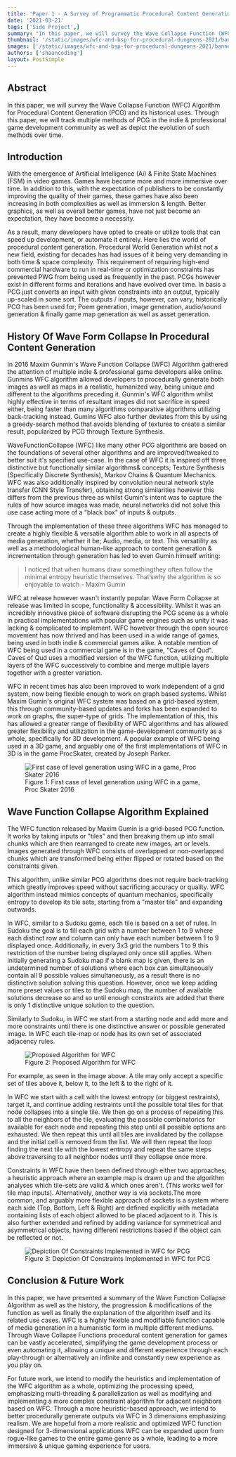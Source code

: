 ```yaml
---
title: 'Paper 1 - A Survey of Programmatic Procedural Content Generation Using Wave Collapse Functions for Game Development'
date: '2021-03-21'
tags: ['Side Project',]
summary: "In this paper, we will survey the Wave Collapse Function (WFC) Algorithm for Procedural Content Generation (PCG) and its historical uses. Through this paper, we will track multiple methods of PCG in the indie & professional game development community as well as depict the evolution of such methods over time."
thumbnail: '/static/images/wfc-and-bsp-for-procedural-dungeons-2021/banner.png'
images: ['/static/images/wfc-and-bsp-for-procedural-dungeons-2021/banner.png']
authors: ['shaancoding']
layout: PostSimple
---
```


## Abstract 

In this paper, we will survey the Wave Collapse Function (WFC) Algorithm for Procedural Content Generation (PCG) and its historical uses. Through this paper, we will track multiple methods of PCG in the indie & professional game development community as well as depict the evolution of such methods over time.

## Introduction

With the emergence of Artificial Intelligence (Ai) & Finite State Machines (FSM) in video games. Games have become more and more immersive over time. In addition to this, with the expectation of publishers to be constantly improving the quality of their games, these games have also been increasing in both complexities as well as immersion & length. Better graphics, as well as overall better games, have not just become an expectation, they have become a necessity.

As a result, many developers have opted to create or utilize tools that can speed up development, or automate it entirely. Here lies the world of procedural content generation. Procedural World Generation whilst not a new field, existing for decades has had issues of it being very demanding in both time & space complexity. This requirement of requiring high-end commercial hardware to run in real-time or optimization constraints has prevented PWG from being used as frequently in the past. PCGs however exist in different forms and iterations and have evolved over time. In basis a PCG just converts an input with given constraints into an output, typically up-scaled in some sort. The outputs / inputs, however, can vary, historically PCG has been used for; Poem generation, image generation, audio/sound generation & finally game map generation as well as asset generation.

## History Of Wave Form Collapse In Procedural Content Generation

In 2016 Maxim Gunmin's Wave Function Collapse (WFC) Algorithm gathered the attention of multiple indie & professional game developers alike online. Gunmins WFC algorithm allowed developers to procedurally generate both images as well as maps in a realistic, humanized way, being unique and different to the algorithms preceding it. Gunmin's WFC algorithm whilst highly effective in terms of resultant images did not sacrifice in speed either, being faster than many algorithms comparative algorithms utilizing back-tracking instead. Gumins WFC also further deviates from this by using a greedy-search method that avoids blending of textures to create a similar result, popularized by PCG through Texture Synthesis.

WaveFunctionCollapse (WFC) like many other PCG algorithms are based on the foundations of several other algorithms and are improved/tweaked to better suit it's specified use-case. In the case of WFC it is inspired off three distinctive but functionally similar algorithms& concepts; Texture Synthesis (Specifically Discrete Synthesis), Markov Chains & Quantum Mechanics. WFC was also additionally inspired by convolution neural network style transfer (CNN Style Transfer), obtaining strong similarities however this differs from the previous three as whilst Gumin's intent was to capture the rules of how source images was made, neural networks did not solve this use case acting more of a "black box" of inputs & outputs.

Through the implementation of these three algorithms WFC has managed to create a highly flexible & versatile algorithm able to work in all aspects of media generation, whether it be; Audio, media, or text. This versatility as well as a methodological human-like approach to content generation & incrementation through generation has led to even Gumin himself writing:

> I noticed that when humans draw somethingthey often follow the minimal entropy heuristic themselves. That’swhy the algorithm is so enjoyable to watch - Maxim Gumin

WFC at release however wasn't instantly popular. Wave Form Collapse at release was limited in scope, functionality & accessibility. Whilst it was an incredibly innovative piece of software disrupting the PCG scene as a whole in practical implementations with popular game engines such as unity it was lacking & complicated to implement. WFC however through the open source movement has now thrived and has been used in a wide range of games, being used in both indie & commercial games alike. A notable mention of WFC being used in a commercial game is in the game, "Caves of Qud". Caves of Qud uses a modified version of the WFC function, utilizing multiple layers of the WFC successively to combine and merge multiple layers together with a greater variation.

WFC in recent times has also been improved to work independent of a grid system, now being flexible enough to work on graph based systems. Whilst Maxim Gumin's original WFC system was based on a grid-based system, this through community-based updates and forks has been expanded to work on graphs, the super-type of grids. The implementation of this, this has allowed a greater range of flexibility of WFC algorithms and has allowed greater flexibility and utilization in the game-development community as a whole, specifically for 3D development. A popular example of WFC being used in a 3D game, and arguably one of the first implementations of WFC in 3D is in the game ProcSkater, created by Joseph Parker.

<figure>
    <img
        className="w-full lg:w-2/3"
        src="/static/images/wfc-and-bsp-for-procedural-dungeons-2021/paper-1/figure1.png"
        alt="First case of level generation using WFC in a game, Proc Skater 2016"
    />
    <figcaption className="text-center text-muted-foreground">
        Figure 1: First case of level generation using WFC in a game, Proc Skater 2016
    </figcaption>
</figure>

## Wave Function Collapse Algorithm Explained

The WFC function released by Maxim Gumin is a grid-based PCG function. It works by taking inputs or "tiles" and then breaking them up into small chunks which are then rearranged to create new images, art or levels. Images generated through WFC consists of overlapped or non-overlapped chunks which are transformed being either flipped or rotated based on the constraints given.

This algorithm, unlike similar PCG algorithms does not require back-tracking which greatly improves speed without sacrificing accuracy or quality. WFC algorithm instead mimics concepts of quantum mechanics, specifically entropy to develop its tile sets, starting from a "master tile" and expanding outwards.

In WFC, similar to a Sudoku game, each tile is based on a set of rules. In Sudoku the goal is to fill each grid with a number between 1 to 9 where each distinct row and column can only have each number between 1 to 9 displayed once. Additionally, in every 3x3 grid the numbers 1 to 9 this restriction of the number being displayed only once still applies. When initially generating a Sudoku map if a blank map is given, there is an undetermined number of solutions where each box can simultaneously contain all 9 possible values simultaneously, as a result there is no distinctive solution solving this question.  However, once we keep adding more preset values or tiles to the Sudoku map, the number of available solutions decrease so and so until enough constraints are added that there is only 1 distinctive unique solution to the question.

Similarly to Sudoku, in WFC we start from a starting node and add more and more constraints until there is one distinctive answer or possible generated image. In WFC each tile-map or node has its own set of associated adjacency rules.

<figure>
    <img
        className="w-full lg:w-2/3"
        src="/static/images/wfc-and-bsp-for-procedural-dungeons-2021/paper-1/figure2.png"
        alt="Proposed Algorithm for WFC"
    />
    <figcaption className="text-center text-muted-foreground">
        Figure 2: Proposed Algorithm for WFC
    </figcaption>
</figure>

For example, as seen in the image above. A tile may only accept a specific set of tiles above it, below it, to the left & to the right of it.

In WFC we start with a cell with the lowest entropy (or biggest restraints), target it, and continue adding restraints until the possible total tiles for that node collapses into a single tile. We then go on a process of repeating this to all the neighbors of the tile, evaluating the possible combinatorics for available for each node and repeating this step until all possible options are exhausted. We then repeat this until all tiles are invalidated by the collapse and the initial cell is removed from the list. We will then repeat the loop finding the next tile with the lowest entropy and repeat the same steps above traversing to all neighbor nodes until they collapse once more.

Constraints in WFC have then been defined through either two approaches; a heuristic approach where an example map is drawn up and the algorithm analyses which tile-sets are valid & which ones aren't. (This works well for tile map inputs). Alternatively, another way is via sockets.The more common, and arguably more flexible approach of sockets is a system where each side (Top, Bottom, Left & Right) are defined explicitly with metadata containing lists of each object allowed to be placed adjacent to it. This is also further extended and refined by adding variance for symmetrical and asymmetrical objects, having different restrictions based if the object can be reflected or not.

<figure>
    <img
        className="w-full lg:w-2/3"
        src="/static/images/wfc-and-bsp-for-procedural-dungeons-2021/paper-1/figure3.png"
        alt="Depiction Of Constraints Implemented in WFC for PCG"
    />
    <figcaption className="text-center text-muted-foreground">
        Figure 3: Depiction Of Constraints Implemented in WFC for PCG
    </figcaption>
</figure>

## Conclusion & Future Work

In this paper, we have presented a summary of the Wave Function Collapse Algorithm as well as the history, the progression & modifications of the function as well as finally the explanation of the algorithm itself and its related use cases. WFC is a highly flexible and modifiable function capable of media generation in a humanistic form in multiple different mediums. Through Wave Collapse Functions procedural content generation for games can be vastly accelerated, simplifying the game development process or even automating it, allowing a unique and different experience through each play-through or alternatively an infinite and constantly new experience as you play on.

For future work, we intend to modify the heuristics and implementation of the WFC algorithm as a whole, optimizing the processing speed, emphasizing multi-threading & parallelization as well as modifying and implementing a more complex constraint algorithm for adjacent neighbors based on WFC. Through a more heuristic-based approach, we intend to better procedurally generate outputs via WFC in 3 dimensions emphasizing realism. We are hopeful from a more realistic and optimized WFC function designed for 3-dimensional applications WFC can be expanded upon from rogue-like games to the entire game genre as a whole, leading to a more immersive & unique gaming experience for users.